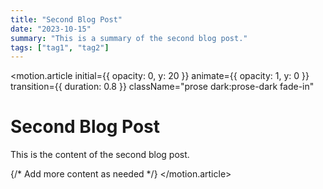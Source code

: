 ```yaml
---
title: "Second Blog Post"
date: "2023-10-15"
summary: "This is a summary of the second blog post."
tags: ["tag1", "tag2"]
---
```



<motion.article
  initial={{ opacity: 0, y: 20 }}
  animate={{ opacity: 1, y: 0 }}
  transition={{ duration: 0.8 }}
  className="prose dark:prose-dark fade-in"
>
  # Second Blog Post

  This is the content of the second blog post.

  {/* Add more content as needed */}
</motion.article>
